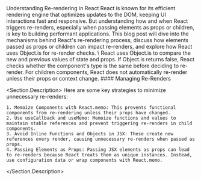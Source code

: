 
<Section>
  <Section.Back />
  <Section.Header>
    <Section.Title>Understanding Re-rendering in React</Section.Title>
    <Section.Description>
      React is known for its efficient rendering engine that optimizes
      updates to the DOM, keeping UI interactions fast and responsive. But
      understanding how and when React triggers re-renders, especially when
      passing elements as props or children, is key to building performant
      applications. This blog post will dive into the mechanisms behind
      React's re-rendering process, discuss how elements passed as
      props or children can impact re-renders, and explore how React uses
      Object.is for re-render checks.
     \
      React uses Object.is to compare the new and previous values of state
      and props. If Object.is returns false, React checks whether the
      component's type is the same before deciding to re-render. For
      children components, React does not automatically re-render unless
      their props or context change.
    </Section.Description>
  </Section.Header>
  #### Managing Re-Renders

  <Section.Description>
    Here are some key strategies to minimize unnecessary re-renders:

    1. Memoize Components with React.memo: This prevents functional components from re-rendering unless their props have changed.
    2. Use useCallback and useMemo: Memoize functions and values to maintain stable references and prevent triggering re-renders in child components.
    3. Avoid Inline Functions and Objects in JSX: These create new references every render, causing unnecessary re-renders when passed as props.
    4. Passing Elements as Props: Passing JSX elements as props can lead to re-renders because React treats them as unique instances. Instead, use configuration data or wrap components with React.memo.

  </Section.Description>
</Section>
